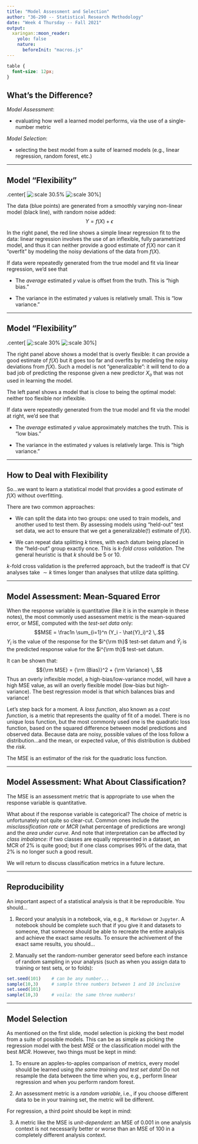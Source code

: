 ```yaml
---
title: "Model Assessment and Selection"
author: "36-290 -- Statistical Research Methodology"
date: "Week 4 Thursday -- Fall 2021"
output:
  xaringan::moon_reader:
    yolo: false
    nature:
      beforeInit: "macros.js"
---
```


<style type="text/css">
.remark-slide-content {
    font-size: 16px;
    padding: 1em 4em 1em 4em;
}
.remark-code {
    font-size: 12px;
}
</style>

```css
table {
  font-size: 12px;
}
```

## What's the Difference?

*Model Assessment*:

- evaluating how well a learned model performs, via the use of a single-number metric

*Model Selection*:

- selecting the best model from a suite of learned models (e.g., linear regression, random forest, etc.)

---

## Model "Flexibility"

.center[
  ![:scale 30.5%](http://www.stat.cmu.edu/~pfreeman/modeldata.png)
  ![:scale 30%](http://www.stat.cmu.edu/~pfreeman/modellinear.png)
]

The data (blue points) are generated from a smoothly varying non-linear model (black line), with random noise added:
$$Y = f(X) + \epsilon$$

In the right panel, the red line shows a simple linear regression fit to the data: linear regression involves the use of an inflexible, fully parametrized model, and thus it can neither provide a good estimate of $f(X)$ nor can it "overfit" by modeling the noisy deviations of the data from $f(X)$.

If data were repeatedly generated from the true model and fit via linear regression, we'd see that

- The *average* estimated $y$ value is offset from the truth. This is "high bias."

- The variance in the estimated $y$ values is relatively small. This is "low variance."

---

## Model "Flexibility"

.center[
  ![:scale 30%](http://www.stat.cmu.edu/~pfreeman/modelspline.png)
  ![:scale 30%](http://www.stat.cmu.edu/~pfreeman/modeltooflex.png)
]

The right panel above shows a model that is overly flexible: it can provide a good estimate of $f(X)$ but it goes too far and overfits by modeling the noisy deviations from $f(X)$. Such a model is not "generalizable": it will tend to do a bad job of predicting the response given a new predictor $X_o$ that was not used in learning the model.

The left panel shows a model that is close to being the optimal model: neither too flexible nor inflexible.

If data were repeatedly generated from the true model and fit via the model at right, we'd see that

- The *average* estimated $y$ value approximately matches the truth. This is "low bias."

- The variance in the estimated $y$ values is relatively large. This is "high variance."

---

## How to Deal with Flexibility

So...we want to learn a statistical model that provides a good estimate of $f(X)$ without overfitting.

There are two common approaches:

- We can split the data into two groups: one used to train models, and another used to test them. By assessing models using "held-out" test set data, we act to ensure that we get a generalizable(!) estimate of $f(X)$.

- We can repeat data splitting $k$ times, with each datum being placed in the "held-out" group exactly once. This is *k-fold cross validation*. The general heuristic is that $k$ should be 5 or 10.

$k$-fold cross validation is the preferred approach, but the tradeoff is that CV analyses take ${\sim}k$ times longer than analyses that utilize data splitting.

---

## Model Assessment: Mean-Squared Error

When the response variable is quantitative (like it is in the example in these notes), the most commonly used assessment metric is the mean-squared error, or MSE, computed with the *test-set data* only:
$$MSE = \frac1n \sum_{i=1}^n (Y_i - \hat{Y}_i)^2 \,.$$
$Y_i$ is the value of the response for the $i^{\rm th}$ test-set datum and $\hat{Y}_i$ is the predicted response value for the $i^{\rm th}$ test-set datum.

It can be shown that:
$${\rm MSE} = {\rm (Bias)}^2 + {\rm Variance} \,.$$
Thus an overly inflexible model, a high-bias/low-variance model, will have a high MSE value, as will an overly flexible model (low-bias but high-variance). The best regression model is that which balances bias and variance!

Let's step back for a moment. A *loss function*, also known as a *cost function*, is a metric that represents the quality of fit of a model. There is no unique loss function, but the most commonly used one is the quadratic loss function, based on the squared difference between model predictions and observed data. Because data are noisy, possible values of the loss follow a distribution...and the mean, or expected value, of this distribution is dubbed the *risk*.

The MSE is an estimator of the risk for the quadratic loss function.

---

## Model Assessment: What About Classification?

The MSE is an assessment metric that is appropriate to use when the response variable is quantitative.

What about if the response variable is categorical? The choice of metric is unfortunately not quite so clear-cut. Common ones include the *misclassification rate*  or *MCR* (what percentage of predictions are wrong) and the *area under curve*. And note that interpretation can be affected by *class imbalance*: if two classes are equally represented in a dataset, an MCR of 2% is quite good; but if one class comprises 99% of the data, that 2% is no longer such a good result.

We will return to discuss classification metrics in a future lecture.

---

## Reproducibility

An important aspect of a statistical analysis is that it be reproducible. You should...

1. Record your analysis in a notebook, via, e.g., `R Markdown` or `Jupyter`. A notebook should be complete such that if you give it and datasets to someone, that someone should be able to recreate the entire analysis and achieve the exact same results. To ensure the achivement of the exact same results, you should...

2. Manually set the random-number generator seed before each instance of random sampling in your analysis (such as when you assign data to training or test sets, or to folds):
```r
set.seed(101)    # can be any number...
sample(10,3)     # sample three numbers between 1 and 10 inclusive
set.seed(101)
sample(10,3)     # voila: the same three numbers!
```

---

## Model Selection

As mentioned on the first slide, model selection is picking the best model from a suite of possible models. This can be as simple as picking the regression model with the best *MSE* or the classification model with the best *MCR*. However, two things must be kept in mind:

1. To ensure an apples-to-apples comparison of metrics, every model should be learned using *the same training and test set data*! Do not resample the data between the time when you, e.g., perform linear regression and when you perform random forest.

2. An assessment metric is a *random variable*, i.e., if you choose different data to be in your training set, the metric will be different.

For regression, a third point should be kept in mind:

3. A metric like the MSE is *unit-dependent*: an MSE of 0.001 in one analysis context is not necessarily better or worse than an MSE of 100 in a completely different analysis context.

